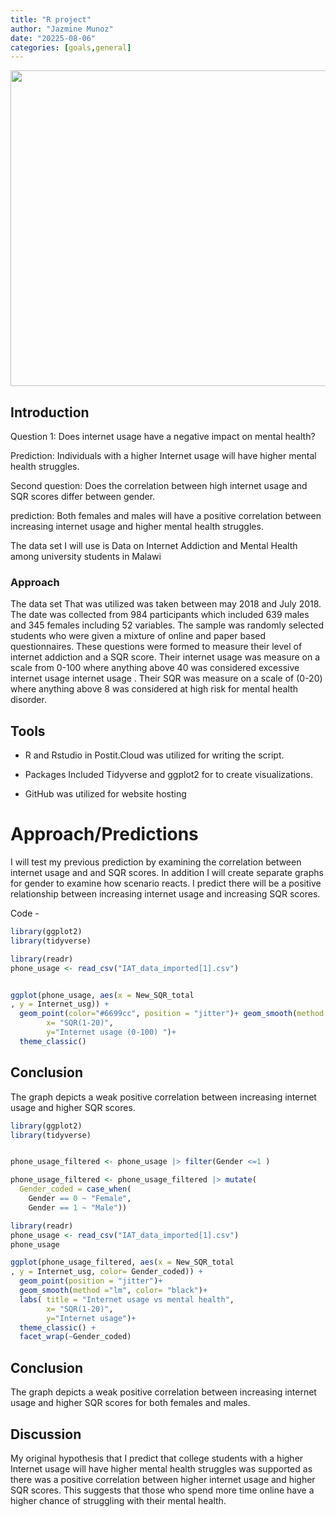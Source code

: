```yaml
---
title: "R project"
author: "Jazmine Munoz"
date: "20225-08-06"
categories: [goals,general]
---
```


![](images/clipboard-3418279616.png){width="505"}

## Introduction

Question 1: Does internet usage have a negative impact on mental health?

Prediction: Individuals with a higher Internet usage will have higher mental health struggles.

Second question: Does the correlation between high internet usage and SQR scores differ between gender.

prediction: Both females and males will have a positive correlation between increasing internet usage and higher mental health struggles.

The data set I will use is Data on Internet Addiction and Mental Health among university students in Malawi

### Approach

The data set That was utilized was taken between may 2018 and July 2018. The date was collected from 984 participants which included 639 males and 345 females including 52 variables. The sample was randomly selected students who were given a mixture of online and paper based questionnaires. These questions were formed to measure their level of internet addiction and a SQR score. Their internet usage was measure on a scale from 0-100 where anything above 40 was considered excessive internet usage internet usage . Their SQR was measure on a scale of (0-20) where anything above 8 was considered at high risk for mental health disorder.

## Tools

-   R and Rstudio in Postit.Cloud was utilized for writing the script.

-   Packages Included Tidyverse and ggplot2 for to create visualizations.

-   GitHub was utilized for website hosting

# Approach/Predictions

I will test my previous prediction by examining the correlation between internet usage and and SQR scores. In addition I will create separate graphs for gender to examine how scenario reacts. I predict there will be a positive relationship between increasing internet usage and increasing SQR scores.

Code -

```r
library(ggplot2)
library(tidyverse)

library(readr)
phone_usage <- read_csv("IAT_data_imported[1].csv")


ggplot(phone_usage, aes(x = New_SQR_total
, y = Internet_usg)) +
  geom_point(color="#6699cc", position = "jitter")+ geom_smooth(method ="lm", color="red")+ labs( title = "Internet usage vs mental health",
        x= "SQR(1-20)",
        y="Internet usage (0-100) ")+
  theme_classic()

```

## Conclusion

The graph depicts a weak positive correlation between increasing internet usage and higher SQR scores.

```r
library(ggplot2)
library(tidyverse)


phone_usage_filtered <- phone_usage |> filter(Gender <=1 ) 

phone_usage_filtered <- phone_usage_filtered |> mutate(
  Gender_coded = case_when(
    Gender == 0 ~ "Female",
    Gender == 1 ~ "Male"))

library(readr)
phone_usage <- read_csv("IAT_data_imported[1].csv")
phone_usage

ggplot(phone_usage_filtered, aes(x = New_SQR_total
, y = Internet_usg, color= Gender_coded)) +
  geom_point(position = "jitter")+
  geom_smooth(method ="lm", color= "black")+
  labs( title = "Internet usage vs mental health",
        x= "SQR(1-20)",
        y="Internet usage")+
  theme_classic() + 
  facet_wrap(~Gender_coded)
```

## Conclusion

The graph depicts a weak positive correlation between increasing internet usage and higher SQR scores for both females and males.

## Discussion

My original hypothesis that I predict that college students with a higher Internet usage will have higher mental health struggles was supported as there was a positive correlation between higher internet usage and higher SQR scores. This suggests that those who spend more time online have a higher chance of struggling with their mental health.
